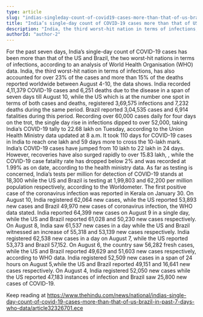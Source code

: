 ```yaml
---
type: article
slug: "indias-singleday-count-of-covid19-cases-more-than-that-of-us-brazil-in-past-7-days-who-data"
title: "India’s single-day count of COVID-19 cases more than that of US, Brazil in past 7 days: WHO data"
description: "India, the third worst-hit nation in terms of infections, has also accounted for over 23% of the cases and more than 15% of the deaths reported worldwide between August 4-10, the data shows"
authorId: "author-2"
---
```


 For the past seven days, India’s single-day count of COVID-19 cases has been more than that of the US and Brazil, the two worst-hit nations in terms of infections, according to an analysis of World Health Organisation (WHO) data.
India, the third worst-hit nation in terms of infections, has also accounted for over 23% of the cases and more than 15% of the deaths reported worldwide between August 4-10, the data shows.
 India recorded 4,11,379 COVID-19 cases and 6,251 deaths due to the disease in a span of seven days till August 10, while the US which is at the number one spot in terms of both cases and deaths, registered 3,69,575 infections and 7,232 deaths during the same period.
 Brazil reported 3,04,535 cases and 6,914 fatalities during this period.
 Recording over 60,000 cases daily for four days on the trot, the single day rise in infections dipped to over 52,000, taking India’s COVID-19 tally to 22.68 lakh on Tuesday, according to the Union Health Ministry data updated at 8 a.m.
 It took 110 days for COVID-19 cases in India to reach one lakh and 59 days more to cross the 10-lakh mark. India’s COVID-19 cases have jumped from 10 lakh to 22 lakh in 24 days.
 However, recoveries have also surged rapidly to over 15.83 lakh, 
, while the COVID-19 case fatality rate has dropped below 2% and was recorded at 1.99% as on date, according to the health ministry data.
 As far as testing is concerned, India’s tests per million for detection of COVID-19 stands at 18,300 while the US and Brazil is testing at 1,99,803 and 62,200 per million population respectively, according to the Worldometer.
 The first positive case of the coronavirus infection was reported in Kerala on January 30.
 On August 10, India registered 62,064 new cases, while the US reported 53,893 new cases and Brazil 49,970 new cases of coronavirus infection, the WHO data stated.
 India reported 64,399 new cases on August 9 in a single day, while the US and Brazil reported 61,028 and 50,230 new cases respectively.
On August 8, India saw 61,537 new cases in a day while the US and Brazil witnessed an increase of 55,318 and 53,139 new cases respectively.
 India registered 62,538 new cases in a day on August 7, while the US reported 53,373 and Brazil 57,152. On August 6, the country saw 56,282 fresh cases, while the US and Brazil reported 49,629 and 51,603 new cases respectively, according to WHO data.
 India registered 52,509 new cases in a span of 24 hours on August 5,while the US and Brazil reported 49,151 and 16,641 new cases respectively.
 On August 4, India registered 52,050 new cases while the US reported 47,183 instances of infection and Brazil saw 25,800 new cases of COVID-19.

Keep reading at https://www.thehindu.com/news/national/indias-single-day-count-of-covid-19-cases-more-than-that-of-us-brazil-in-past-7-days-who-data/article32326701.ece
